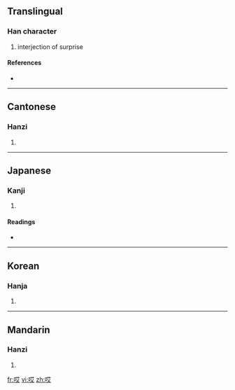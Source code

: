 ==Translingual==

===Han character===
{{Han char|rn=30|rad=口|as=06|sn=9|four=6404<sub>0</sub>|canj=口廿大 (RTK)}}

# interjection of surprise

====References====
* {{Han ref|kx=0189.271|dkj=03628|hdz=10598.030|uh=54CE|ud=21710|bh=AB75|bd=43893}}

----

==Cantonese==

===Hanzi===
{{yue-hanzi|jyut=|y=aai1}}

# {{defn|Cantonese}}

----

==Japanese==

===Kanji===
{{ja-kanji|grade=|rs=口06}}

# {{defn|Japanese}}

====Readings====
* {{ja-readings|on=[[がい]] (gai)|kun=}}

----

==Korean==

===Hanja===
{{ko-hanja|hangeul=애|rv=ae|mr=ae}}

# {{defn|Korean}}

----

==Mandarin==

===Hanzi===
{{cmn-hanzi|pin=[[āi]] ([[ai1]])|wg=ai<sup>1</sup>}}

# {{defn|Mandarin}}

[[fr:哎]]
[[vi:哎]]
[[zh:哎]]